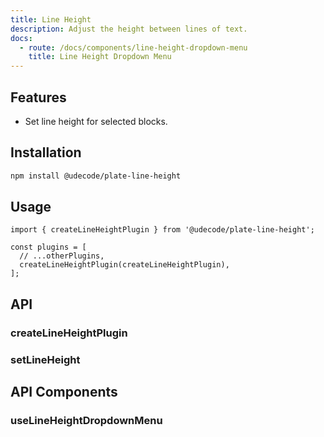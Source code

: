 ```yaml
---
title: Line Height
description: Adjust the height between lines of text.
docs:
  - route: /docs/components/line-height-dropdown-menu
    title: Line Height Dropdown Menu
---
```


<ComponentPreview name="playground-demo" id="lineheight" />

<PackageInfo>

## Features

- Set line height for selected blocks.

</PackageInfo>

## Installation

```bash
npm install @udecode/plate-line-height
```

## Usage

```tsx
import { createLineHeightPlugin } from '@udecode/plate-line-height';

const plugins = [
  // ...otherPlugins,
  createLineHeightPlugin(createLineHeightPlugin),
];
```

## API

### createLineHeightPlugin

### setLineHeight

## API Components

### useLineHeightDropdownMenu
